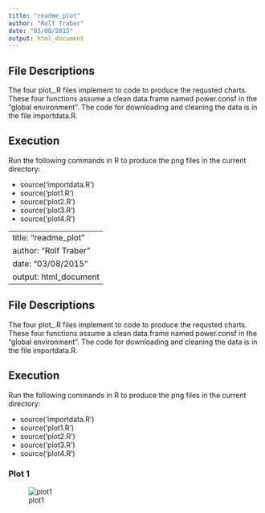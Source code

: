 ```yaml
---
title: "readme_plot"
author: "Rolf Traber"
date: "03/08/2015"
output: html_document
---
```


## File Descriptions

The four plot_.R files implement to code to produce the requsted charts. These four functions assume a clean data.frame named power.consf in the "global environment". The code for downloading and cleaning the data is in the file importdata.R.

## Execution
Run the following commands in R to produce the png files in the current directory:

* source('importdata.R')
* source('plot1.R')
* source('plot2.R')
* source('plot3.R')
* source('plot4.R')

---
title: "readme_plot"
author: "Rolf Traber"
date: "03/08/2015"
output: html_document
---

## File Descriptions

The four plot_.R files implement to code to produce the requsted charts. These four functions assume a clean data.frame named power.consf in the "global environment". The code for downloading and cleaning the data is in the file importdata.R.

## Execution
Run the following commands in R to produce the png files in the current directory:

* source('importdata.R')
* source('plot1.R')
* source('plot2.R')
* source('plot3.R')
* source('plot4.R')

### Plot 1
![plot1](plot1.png) 

